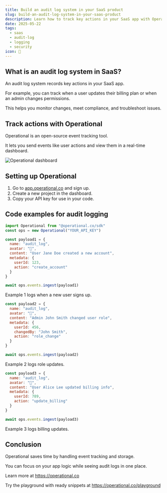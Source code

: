```yaml
---
title: Build an audit log system in your SaaS product
slug: build-an-audit-log-system-in-your-saas-product
description: Learn how to track key actions in your SaaS app with Operational’s audit logging system.
date: 2025-05-22
tags:
  - saas
  - audit-log
  - logging
  - security
icon: 📝
---
```


## What is an audit log system in SaaS?

An audit log system records key actions in your SaaS app.

For example, you can track when a user updates their billing plan or when an admin changes permissions.

This helps you monitor changes, meet compliance, and troubleshoot issues.

## Track actions with Operational

Operational is an open-source event tracking tool.

It lets you send events like user actions and view them in a real-time dashboard.

![Operational dashboard](https://operational.co/images/misc/ops-usage.jpg)

## Setting up Operational

1. Go to [app.operational.co](https://app.operational.co) and sign up.
2. Create a new project in the dashboard.
3. Copy your API key for use in your code.

## Code examples for audit logging

```javascript
import Operational from "@operational.co/sdk"
const ops = new Operational("YOUR_API_KEY")

const payload1 = {
  name: "audit_log",
  avatar: "📝",
  content: "User Jane Doe created a new account",
  metadata: {
    userId: 123,
    action: "create_account"
  }
}

await ops.events.ingest(payload1)
```

Example 1 logs when a new user signs up.

```javascript
const payload2 = {
  name: "audit_log",
  avatar: "📝",
  content: "Admin John Smith changed user role",
  metadata: {
    userId: 456,
    changedBy: "John Smith",
    action: "role_change"
  }
}

await ops.events.ingest(payload2)
```

Example 2 logs role updates.

```javascript
const payload3 = {
  name: "audit_log",
  avatar: "📝",
  content: "User Alice Lee updated billing info",
  metadata: {
    userId: 789,
    action: "update_billing"
  }
}

await ops.events.ingest(payload3)
```

Example 3 logs billing updates.

## Conclusion

Operational saves time by handling event tracking and storage.

You can focus on your app logic while seeing audit logs in one place.

Learn more at https://operational.co

Try the playground with ready snippets at https://operational.co/playground